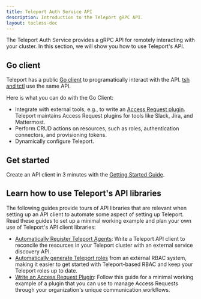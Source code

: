 ```yaml
---
title: Teleport Auth Service API
description: Introduction to the Teleport gRPC API.
layout: tocless-doc
---
```


The Teleport Auth Service provides a gRPC API for remotely interacting with your
cluster. In this section, we will show you how to use Teleport's API. 

## Go client

Teleport has a public [Go
client](https://pkg.go.dev/github.com/gravitational/teleport/api/client) to
programatically interact with the API. [tsh and tctl](../reference/cli.mdx) use
the same API.

Here is what you can do with the Go Client:

 - Integrate with external tools, e.g., to write an [Access Request
   plugin](../access-controls/access-request-plugins/index.mdx). Teleport
   maintains Access Request plugins for tools like Slack, Jira, and Mattermost.
 - Perform CRUD actions on resources, such as roles, authentication connectors,
   and provisioning tokens.
 - Dynamically configure Teleport.

## Get started

Create an API client in 3 minutes with the [Getting Started
Guide](./getting-started.mdx).

## Learn how to use Teleport's API libraries

The following guides provide tours of API libraries that are relevant when
setting up an API client to automate some aspect of setting up Teleport. Read
these guides to set up a minimal working example and plan your own use of
Teleport's API client libraries:

- [Automatically Register Teleport Agents](./automatically-register-agents.mdx):
  Write a Teleport API client to reconcile the resources in your Teleport
  cluster with an external service discovery API.
- [Automatically generate Teleport roles](./rbac.mdx) from an external RBAC
  system, making it easier to get started with Teleport-based RBAC and keep your
  Teleport roles up to date.
- [Write an Access Request Plugin](./access-plugin.mdx): Follow this guide for a
  minimal working example of a plugin that you can use to manage Access Requests
  through your organization's unique communication workflows.
